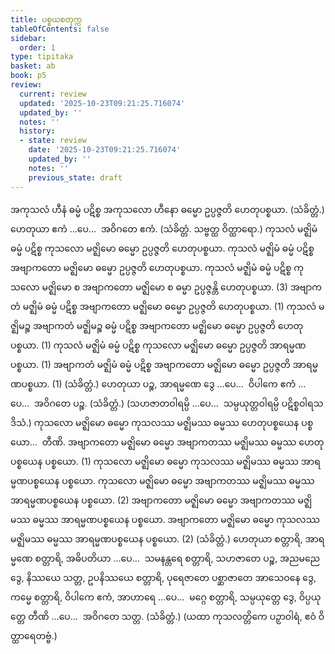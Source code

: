 ```yaml
---
title: ပစ္စယစတုက္က
tableOfContents: false
sidebar:
  order: 1
type: tipitaka
basket: ab
book: p5
review:
  current: review
  updated: '2025-10-23T09:21:25.716074'
  updated_by: ''
  notes: ''
  history:
  - state: review
    date: '2025-10-23T09:21:25.716074'
    updated_by: ''
    notes: ''
    previous_state: draft
---
```



<ReviewStatus review={frontmatter.review} showDetails={true} />

<HypothesisAnnotation frontmatter={frontmatter} />

<DynamicBreadcrumb />

<Division number="58" book="p5" e="ch" v="39" p="16">

<Paragraph number="189" book="p5">
အကုသလံ ဟီနံ ဓမ္မံ ပဋိစ္စ အကုသလော ဟီနော ဓမ္မော ဥပ္ပဇ္ဇတိ ဟေတုပစ္စယာ. (သံခိတ္တံ.)
</Paragraph>

<Paragraph number="190" book="p5">
ဟေတုယာ ဧကံ …ပေ…  အဝိဂတေ ဧကံ. (သံခိတ္တံ. သဗ္ဗတ္ထ ဝိတ္ထာရော.)
</Paragraph>

</Division>
<Division number="59" book="p5" e="ch" v="39" p="16">

<Paragraph number="191" book="p5">
ကုသလံ မဇ္ဈိမံ ဓမ္မံ ပဋိစ္စ ကုသလော မဇ္ဈိမော ဓမ္မော ဥပ္ပဇ္ဇတိ ဟေတုပစ္စယာ. ကုသလံ မဇ္ဈိမံ ဓမ္မံ ပဋိစ္စ အဗျာကတော မဇ္ဈိမော ဓမ္မော ဥပ္ပဇ္ဇတိ ဟေတုပစ္စယာ. ကုသလံ မဇ္ဈိမံ ဓမ္မံ ပဋိစ္စ ကုသလော မဇ္ဈိမော စ အဗျာကတော မဇ္ဈိမော စ ဓမ္မာ ဥပ္ပဇ္ဇန္တိ ဟေတုပစ္စယာ. (3)
</Paragraph>

<Paragraph number="192" book="p5">
အဗျာကတံ မဇ္ဈိမံ ဓမ္မံ ပဋိစ္စ အဗျာကတော မဇ္ဈိမော ဓမ္မော ဥပ္ပဇ္ဇတိ ဟေတုပစ္စယာ. (1)
</Paragraph>

<Paragraph number="193" book="p5">
ကုသလံ မဇ္ဈိမဉ္စ အဗျာကတံ မဇ္ဈိမဉ္စ ဓမ္မံ ပဋိစ္စ အဗျာကတော မဇ္ဈိမော ဓမ္မော ဥပ္ပဇ္ဇတိ ဟေတုပစ္စယာ. (1)
</Paragraph>

<Paragraph number="194" book="p5">
ကုသလံ မဇ္ဈိမံ ဓမ္မံ ပဋိစ္စ ကုသလော မဇ္ဈိမော ဓမ္မော ဥပ္ပဇ္ဇတိ အာရမ္မဏပစ္စယာ. (1)
</Paragraph>

<Paragraph number="195" book="p5">
အဗျာကတံ မဇ္ဈိမံ ဓမ္မံ ပဋိစ္စ အဗျာကတော မဇ္ဈိမော ဓမ္မော ဥပ္ပဇ္ဇတိ အာရမ္မဏပစ္စယာ. (1) (သံခိတ္တံ.)
</Paragraph>

<Paragraph number="196" book="p5">
ဟေတုယာ ပဉ္စ, အာရမ္မဏေ ဒွေ …ပေ…  ဝိပါကေ ဧကံ …ပေ…  အဝိဂတေ ပဉ္စ. (သံခိတ္တံ.)
</Paragraph>

<Paragraph number="197" book="p5">
(သဟဇာတဝါရမ္ပိ …ပေ…  သမ္ပယုတ္တဝါရမ္ပိ ပဋိစ္စဝါရသဒိသံ.)
</Paragraph>

</Division>
<Division number="60" book="p5" e="ch" v="39" p="16">

<Paragraph number="198" book="p5">
ကုသလော မဇ္ဈိမော ဓမ္မော ကုသလဿ မဇ္ဈိမဿ ဓမ္မဿ ဟေတုပစ္စယေန ပစ္စယော…  တီဏိ.
</Paragraph>

<Paragraph number="199" book="p5">
အဗျာကတော မဇ္ဈိမော ဓမ္မော အဗျာကတဿ မဇ္ဈိမဿ ဓမ္မဿ ဟေတုပစ္စယေန ပစ္စယော. (1)
</Paragraph>

<Paragraph number="200" book="p5">
ကုသလော မဇ္ဈိမော ဓမ္မော ကုသလဿ မဇ္ဈိမဿ ဓမ္မဿ အာရမ္မဏပစ္စယေန ပစ္စယော. ကုသလော မဇ္ဈိမော ဓမ္မော အဗျာကတဿ မဇ္ဈိမဿ ဓမ္မဿ အာရမ္မဏပစ္စယေန ပစ္စယော. (2)
</Paragraph>

<Paragraph number="201" book="p5">
အဗျာကတော မဇ္ဈိမော ဓမ္မော အဗျာကတဿ မဇ္ဈိမဿ ဓမ္မဿ အာရမ္မဏပစ္စယေန ပစ္စယော. အဗျာကတော မဇ္ဈိမော ဓမ္မော ကုသလဿ မဇ္ဈိမဿ ဓမ္မဿ အာရမ္မဏပစ္စယေန ပစ္စယော. (2) (သံခိတ္တံ.)
</Paragraph>

</Division>
<Division number="61" book="p5" e="ch" v="39" p="17">

<Paragraph number="202" book="p5">
ဟေတုယာ စတ္တာရိ, အာရမ္မဏေ စတ္တာရိ, အဓိပတိယာ …ပေ…  သမနန္တရေ စတ္တာရိ, သဟဇာတေ ပဉ္စ, အညမညေ ဒွေ, နိဿယေ သတ္တ, ဥပနိဿယေ စတ္တာရိ, ပုရေဇာတေ ပစ္ဆာဇာတေ အာသေဝနေ ဒွေ, ကမ္မေ စတ္တာရိ, ဝိပါကေ ဧကံ, အာဟာရေ …ပေ…  မဂ္ဂေ စတ္တာရိ, သမ္ပယုတ္တေ ဒွေ, ဝိပ္ပယုတ္တေ တီဏိ …ပေ…  အဝိဂတေ သတ္တ.
</Paragraph>

<Paragraph number="203" book="p5">
(သံခိတ္တံ.)
</Paragraph>

<Paragraph number="204" book="p5">
(ယထာ ကုသလတ္တိကေ ပဉှာဝါရံ, ဧဝံ ဝိတ္ထာရေတဗ္ဗံ.)
</Paragraph>
</Division>